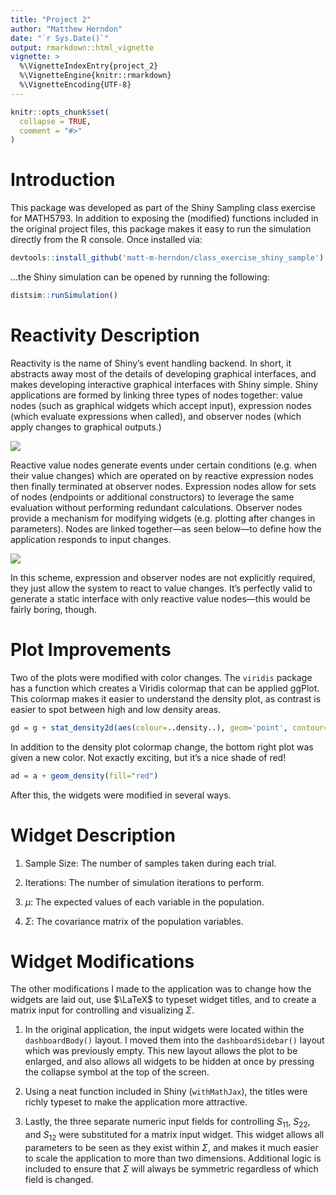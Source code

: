 ```yaml
---
title: "Project 2"
author: "Matthew Herndon"
date: "`r Sys.Date()`"
output: rmarkdown::html_vignette
vignette: >
  %\VignetteIndexEntry{project_2}
  %\VignetteEngine{knitr::rmarkdown}
  %\VignetteEncoding{UTF-8}
---
```


```r
knitr::opts_chunk$set(
  collapse = TRUE,
  comment = "#>"
)
```

# Introduction

This package was developed as part of the Shiny Sampling class exercise for MATH5793. In addition to exposing the (modified) functions included in the original project files, this package makes it easy to run the simulation directly from the R console. Once installed via: 

```r
devtools::install_github('matt-m-herndon/class_exercise_shiny_sample')
```

...the Shiny simulation can be opened by running the following:

```r
distsim::runSimulation()
```


# Reactivity Description

Reactivity is the name of Shiny's event handling backend. In short, it abstracts away most of the details of developing graphical interfaces, and makes developing interactive graphical interfaces with Shiny simple. Shiny applications are formed by linking three types of nodes together: value nodes (such as graphical widgets which accept input), expression nodes (which evaluate expressions when called), and observer nodes (which apply changes to graphical outputs.)

![](../inst/exdata/webpic.png)

Reactive value nodes generate events under certain conditions (e.g. when their value changes) which are operated on by reactive expression nodes then finally terminated at observer nodes.
Expression nodes allow for sets of nodes (endpoints or additional constructors) to leverage the same evaluation without performing redundant calculations. Observer nodes provide a mechanism for modifying widgets (e.g. plotting after changes in parameters). Nodes are linked together---as seen below---to define how the application responds to input changes.

![](../inst/exdata/webpic2.png)

In this scheme, expression and observer nodes are not explicitly required, they just allow the system to react to value changes. It's perfectly valid to generate a static interface with only reactive value nodes---this would be fairly boring, though.


# Plot Improvements

Two of the plots were modified with color changes. The ``viridis`` package has a function which creates a Viridis colormap that can be applied ggPlot. This colormap makes it easier to understand the density plot, as contrast is easier to spot between high and low density areas.

```r
gd = g + stat_density2d(aes(colour=..density..), geom='point', contour=F) + scale_color_viridis()
```

In addition to the density plot colormap change, the bottom right plot was given a new color. Not exactly exciting, but it's a nice shade of red! 

```r
ad = a + geom_density(fill="red")
```

After this, the widgets were modified in several ways.


# Widget Description

1. Sample Size: The number of samples taken during each trial.

2. Iterations: The number of simulation iterations to perform.

3. $\mu$: The expected values of each variable in the population.

4. $\Sigma$: The covariance matrix of the population variables.


# Widget Modifications

The other modifications I made to the application was to change how the widgets are laid out, use $\LaTeX$ to typeset widget titles, and to create a matrix input for controlling and visualizing $\Sigma$. 

1. In the original application, the input widgets were located within the ``dashboardBody()`` layout. I moved them into the ``dashboardSidebar()`` layout which was previously empty. This new layout allows the plot to be enlarged, and also allows all widgets to be hidden at once by pressing the collapse symbol at the top of the screen. 

2. Using a neat function included in Shiny (``withMathJax``), the titles were richly typeset to make the application more attractive. 

3. Lastly, the three separate numeric input fields for controlling $S_{11}$, $S_{22}$, and $S_{12}$ were substituted for a matrix input widget. This widget allows all parameters to be seen as they exist within $\Sigma$, and makes it much easier to scale the application to more than two dimensions. Additional logic is included to ensure that $\Sigma$ will always be symmetric regardless of which field is changed.


